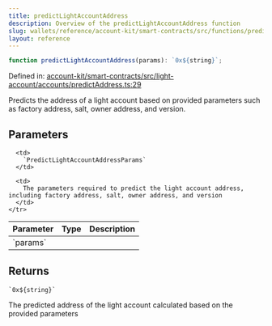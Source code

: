 ```yaml
---
title: predictLightAccountAddress
description: Overview of the predictLightAccountAddress function
slug: wallets/reference/account-kit/smart-contracts/src/functions/predictLightAccountAddress
layout: reference
---
```


```ts
function predictLightAccountAddress(params): `0x${string}`;
```

Defined in: [account-kit/smart-contracts/src/light-account/accounts/predictAddress.ts:29](https://github.com/alchemyplatform/aa-sdk/blob/da19afd63b0ba06a4de95b0d2d7871f64d546304/account-kit/smart-contracts/src/light-account/accounts/predictAddress.ts#L29)

Predicts the address of a light account based on provided parameters such as factory address, salt, owner address, and version.

## Parameters

<table>
  <thead>
    <tr>
      <th align="left">Parameter</th>
      <th align="left">Type</th>
      <th align="left">Description</th>
    </tr>
  </thead>

  <tbody>
    <tr>
      <td>
        `params`
      </td>

      <td>
        `PredictLightAccountAddressParams`
      </td>

      <td>
        The parameters required to predict the light account address, including factory address, salt, owner address, and version
      </td>
    </tr>

  </tbody>
</table>

## Returns

`` `0x${string}` ``

The predicted address of the light account calculated based on the provided parameters
